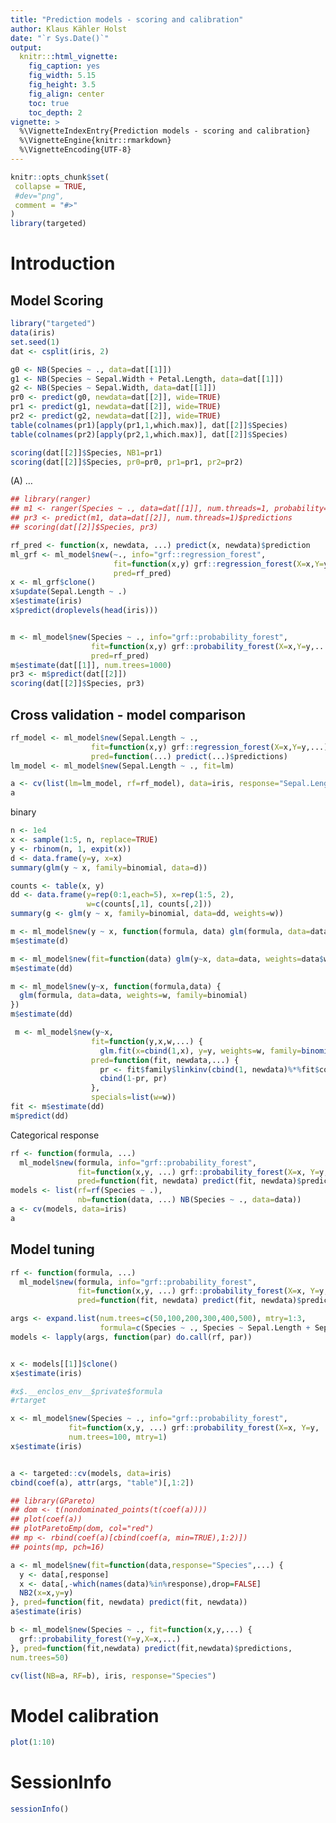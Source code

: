 ```yaml
---
title: "Prediction models - scoring and calibration"
author: Klaus Kähler Holst
date: "`r Sys.Date()`"
output:
  knitr:::html_vignette:
    fig_caption: yes
    fig_width: 5.15
    fig_height: 3.5
    fig_align: center
    toc: true
    toc_depth: 2
vignette: >
  %\VignetteIndexEntry{Prediction models - scoring and calibration}
  %\VignetteEngine{knitr::rmarkdown}
  %\VignetteEncoding{UTF-8}
---
```


```r
knitr::opts_chunk$set(
 collapse = TRUE,
 #dev="png",
 comment = "#>"
)
library(targeted)
```

Introduction
============

Model Scoring
------------

```r
library("targeted")
data(iris)
set.seed(1)
dat <- csplit(iris, 2)

g0 <- NB(Species ~ ., data=dat[[1]])
g1 <- NB(Species ~ Sepal.Width + Petal.Length, data=dat[[1]])
g2 <- NB(Species ~ Sepal.Width, data=dat[[1]])
pr0 <- predict(g0, newdata=dat[[2]], wide=TRUE)
pr1 <- predict(g1, newdata=dat[[2]], wide=TRUE)
pr2 <- predict(g2, newdata=dat[[2]], wide=TRUE)
table(colnames(pr1)[apply(pr1,1,which.max)], dat[[2]]$Species)
table(colnames(pr2)[apply(pr2,1,which.max)], dat[[2]]$Species)
```


```r
scoring(dat[[2]]$Species, NB1=pr1)
scoring(dat[[2]]$Species, pr0=pr0, pr1=pr1, pr2=pr2)
```
\(A\) ...

```r
## library(ranger)
## m1 <- ranger(Species ~ ., data=dat[[1]], num.threads=1, probability=TRUE)
## pr3 <- predict(m1, data=dat[[2]], num.threads=1)$predictions
## scoring(dat[[2]]$Species, pr3)
```

```r

rf_pred <- function(x, newdata, ...) predict(x, newdata)$prediction
ml_grf <- ml_model$new(~., info="grf::regression_forest",
                       fit=function(x,y) grf::regression_forest(X=x,Y=y,...),
                       pred=rf_pred)
x <- ml_grf$clone()
x$update(Sepal.Length ~ .)
x$estimate(iris)
x$predict(droplevels(head(iris)))


m <- ml_model$new(Species ~ ., info="grf::probability_forest",
                  fit=function(x,y) grf::probability_forest(X=x,Y=y,...),
                  pred=rf_pred)
m$estimate(dat[[1]], num.trees=1000)
pr3 <- m$predict(dat[[2]])
scoring(dat[[2]]$Species, pr3)
```

Cross validation - model comparison
-------------------------------------


```r
rf_model <- ml_model$new(Sepal.Length ~ .,
                  fit=function(x,y) grf::regression_forest(X=x,Y=y,...),
                  pred=function(...) predict(...)$predictions)
lm_model <- ml_model$new(Sepal.Length ~ ., fit=lm)

a <- cv(list(lm=lm_model, rf=rf_model), data=iris, response="Sepal.Length")
a
```

binary
```r
n <- 1e4
x <- sample(1:5, n, replace=TRUE)
y <- rbinom(n, 1, expit(x))
d <- data.frame(y=y, x=x)
summary(glm(y ~ x, family=binomial, data=d))

counts <- table(x, y)
dd <- data.frame(y=rep(0:1,each=5), x=rep(1:5, 2),
                 w=c(counts[,1], counts[,2]))
summary(g <- glm(y ~ x, family=binomial, data=dd, weights=w))

m <- ml_model$new(y ~ x, function(formula, data) glm(formula, data=data, family=binomial))
m$estimate(d)

m <- ml_model$new(fit=function(data) glm(y~x, data=data, weights=data$w, family=binomial))
m$estimate(dd)

m <- ml_model$new(y~x, function(formula,data) {
  glm(formula, data=data, weights=w, family=binomial)
})
m$estimate(dd)

 m <- ml_model$new(y~x,
                  fit=function(y,x,w,...) {
                    glm.fit(x=cbind(1,x), y=y, weights=w, family=binomial()) },
                  pred=function(fit, newdata,...) {
                    pr <- fit$family$linkinv(cbind(1, newdata)%*%fit$coefficients)
                    cbind(1-pr, pr)
                  },
                  specials=list(w=w))
fit <- m$estimate(dd)
m$predict(dd)

```


Categorical response
```r
rf <- function(formula, ...)
  ml_model$new(formula, info="grf::probability_forest",
               fit=function(x,y, ...) grf::probability_forest(X=x, Y=y, ...),
               pred=function(fit, newdata) predict(fit, newdata)$predictions, ...)
models <- list(rf=rf(Species ~ .),
               nb=function(data, ...) NB(Species ~ ., data=data))
a <- cv(models, data=iris)
a
```

Model tuning
-----------------------

```r

rf <- function(formula, ...)
  ml_model$new(formula, info="grf::probability_forest",
               fit=function(x,y, ...) grf::probability_forest(X=x, Y=y, ...),
               pred=function(fit, newdata) predict(fit, newdata)$predictions, ...)

args <- expand.list(num.trees=c(50,100,200,300,400,500), mtry=1:3,
                    formula=c(Species ~ ., Species ~ Sepal.Length + Sepal.Width))
models <- lapply(args, function(par) do.call(rf, par))


x <- models[[1]]$clone()
x$estimate(iris)

#x$.__enclos_env__$private$formula
#rtarget

x <- ml_model$new(Species ~ ., info="grf::probability_forest",
             fit=function(x,y, ...) grf::probability_forest(X=x, Y=y, ...),
             num.trees=100, mtry=1)
x$estimate(iris)


a <- targeted::cv(models, data=iris)
cbind(coef(a), attr(args, "table")[,1:2])

## library(GPareto)
## dom <- t(nondominated_points(t(coef(a))))
## plot(coef(a))
## plotParetoEmp(dom, col="red")
## mp <- rbind(coef(a)[cbind(coef(a, min=TRUE),1:2)])
## points(mp, pch=16)

```


```r
a <- ml_model$new(fit=function(data,response="Species",...) {
  y <- data[,response]
  x <- data[,-which(names(data)%in%response),drop=FALSE]
  NB2(x=x,y=y)
}, pred=function(fit, newdata) predict(fit, newdata))
a$estimate(iris)

b <- ml_model$new(Species ~ ., fit=function(x,y,...) {
  grf::probability_forest(Y=y,X=x,...)
}, pred=function(fit,newdata) predict(fit,newdata)$predictions,
num.trees=50)

cv(list(NB=a, RF=b), iris, response="Species")

```


Model calibration
========================

```r
plot(1:10)
```


<!-- ## if (data.table::is.data.table(newdata)) newdata <- as.data.frame(newdata) -->
<!-- ## pr1 <- predict(model, newdata=newdata, ...) -->
<!-- ## response <- with(model, model$response) -->
<!-- ## weight <- with(model, model$filter[[1]]) -->
<!-- ## cal1 <- calibration(pr1, newdata[,response], weights=newdata[,weight]) -->
<!-- ## calibrate(cal1, pr1, ...) -->


SessionInfo
============


```r
sessionInfo()
```
